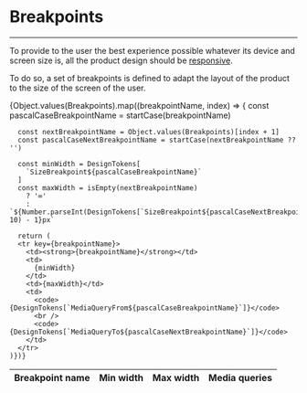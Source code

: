 


<Meta title="Atoms/Breakpoints" />

# Breakpoints

---

To provide to the user the best experience possible whatever its device and
screen size is, all the product design should be
[responsive](https://developer.mozilla.org/en-US/docs/Learn/CSS/CSS_layout/Responsive_Design).

To do so, a set of breakpoints is defined to adapt the layout of the product to
the size of the screen of the user.

<table style={{ textAlign: 'center', width: '100%' }}>
  <thead>
    <tr>
      <th>Breakpoint name</th>
      <th>Min width</th>
      <th>Max width</th>
      <th>Media queries</th>
    </tr>
  </thead>
  <tbody>
    {Object.values(Breakpoints).map((breakpointName, index) => {
      const pascalCaseBreakpointName = startCase(breakpointName)

      const nextBreakpointName = Object.values(Breakpoints)[index + 1]
      const pascalCaseNextBreakpointName = startCase(nextBreakpointName ?? '')

      const minWidth = DesignTokens[
        `SizeBreakpoint${pascalCaseBreakpointName}`
      ]
      const maxWidth = isEmpty(nextBreakpointName)
        ? '∞'
        : `${Number.parseInt(DesignTokens[`SizeBreakpoint${pascalCaseNextBreakpointName}`], 10) - 1}px`

      return (
      <tr key={breakpointName}>
        <td><strong>{breakpointName}</strong></td>
        <td>
          {minWidth}
        </td>
        <td>{maxWidth}</td>
        <td>
          <code>{DesignTokens[`MediaQueryFrom${pascalCaseBreakpointName}`]}</code>
          <br />
          <code>{DesignTokens[`MediaQueryTo${pascalCaseNextBreakpointName}`]}</code>
        </td>
      </tr>
    )})}

  </tbody>
</table>
